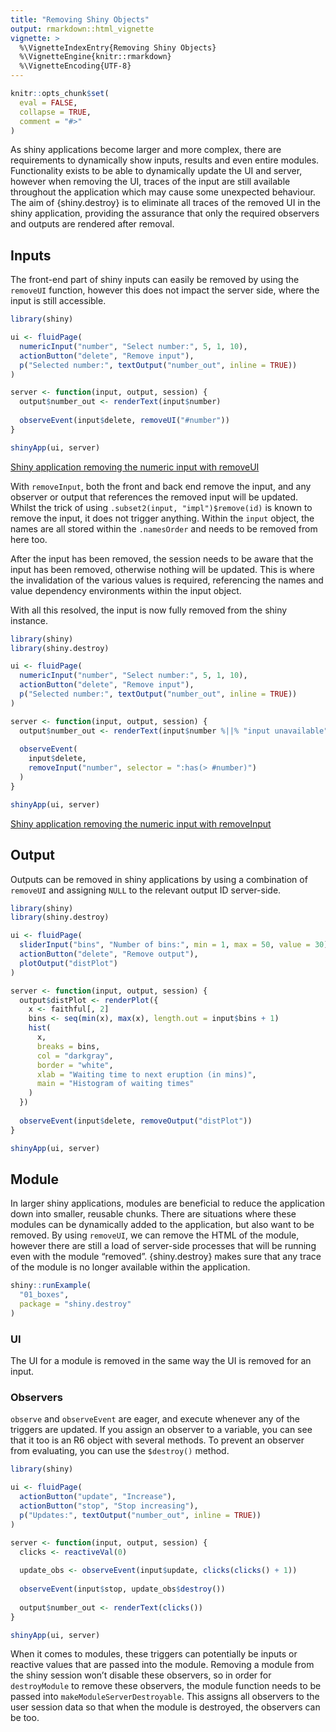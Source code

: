 ```yaml
---
title: "Removing Shiny Objects"
output: rmarkdown::html_vignette
vignette: >
  %\VignetteIndexEntry{Removing Shiny Objects}
  %\VignetteEngine{knitr::rmarkdown}
  %\VignetteEncoding{UTF-8}
---
```


```r
knitr::opts_chunk$set(
  eval = FALSE,
  collapse = TRUE,
  comment = "#>"
)
```

As shiny applications become larger and more complex, there are requirements to dynamically show inputs, results and even entire modules. Functionality exists to be able to dynamically update the UI and server, however when removing the UI, traces of the input are still available throughout the application which may cause some unexpected behaviour. The aim of {shiny.destroy} is to eliminate all traces of the removed UI in the shiny application, providing the assurance that only the required observers and outputs are rendered after removal.

## Inputs

The front-end part of shiny inputs can easily be removed by using the `removeUI` function, however this does not impact the server side, where the input is still accessible. 

```r
library(shiny)

ui <- fluidPage(
  numericInput("number", "Select number:", 5, 1, 10),
  actionButton("delete", "Remove input"),
  p("Selected number:", textOutput("number_out", inline = TRUE))
)

server <- function(input, output, session) {
  output$number_out <- renderText(input$number)
  
  observeEvent(input$delete, removeUI("#number"))
}

shinyApp(ui, server)
```

[Shiny application removing the numeric input with removeUI](./introduction_clips/removeUI.gif)

With `removeInput`, both the front and back end remove the input, and any observer or output that references the removed input will be updated. Whilst the trick of using `.subset2(input, "impl")$remove(id)` is known to remove the input, it does not trigger anything. Within the `input` object, the names are all stored within the `.namesOrder` and needs to be removed from here too.

After the input has been removed, the session needs to be aware that the input has been removed, otherwise nothing will be updated. This is where the invalidation of the various values is required, referencing the names and value dependency environments within the input object.

With all this resolved, the input is now fully removed from the shiny instance.

```r
library(shiny)
library(shiny.destroy)

ui <- fluidPage(
  numericInput("number", "Select number:", 5, 1, 10),
  actionButton("delete", "Remove input"),
  p("Selected number:", textOutput("number_out", inline = TRUE))
)

server <- function(input, output, session) {
  output$number_out <- renderText(input$number %||% "input unavailable")
  
  observeEvent(
    input$delete, 
    removeInput("number", selector = ":has(> #number)")
  )
}

shinyApp(ui, server)
```

[Shiny application removing the numeric input with removeInput](./introduction_clips/removeInput.gif)

## Output

Outputs can be removed in shiny applications by using a combination of `removeUI` and assigning `NULL` to the relevant output ID server-side.

```r
library(shiny)
library(shiny.destroy)

ui <- fluidPage(
  sliderInput("bins", "Number of bins:", min = 1, max = 50, value = 30),
  actionButton("delete", "Remove output"),
  plotOutput("distPlot")
)

server <- function(input, output, session) {
  output$distPlot <- renderPlot({
    x <- faithful[, 2]
    bins <- seq(min(x), max(x), length.out = input$bins + 1)
    hist(
      x, 
      breaks = bins, 
      col = "darkgray", 
      border = "white",
      xlab = "Waiting time to next eruption (in mins)",
      main = "Histogram of waiting times"
    )
  })
  
  observeEvent(input$delete, removeOutput("distPlot"))
}

shinyApp(ui, server)
```

## Module

In larger shiny applications, modules are beneficial to reduce the application down into smaller, reusable chunks. There are situations where these modules can be dynamically added to the application, but also want to be removed. By using `removeUI`, we can remove the HTML of the module, however there are still a load of server-side processes that will be running even with the module "removed". {shiny.destroy} makes sure that any trace of the module is no longer available within the application.

```r
shiny::runExample(
  "01_boxes",
  package = "shiny.destroy"
)
```

### UI

The UI for a module is removed in the same way the UI is removed for an input. 

### Observers

`observe` and `observeEvent` are eager, and execute whenever any of the triggers are updated. If you assign an observer to a variable, you can see that it too is an R6 object with several methods. To prevent an observer from evaluating, you can use the `$destroy()` method.

```r
library(shiny)

ui <- fluidPage(
  actionButton("update", "Increase"),
  actionButton("stop", "Stop increasing"),
  p("Updates:", textOutput("number_out", inline = TRUE))
)

server <- function(input, output, session) {
  clicks <- reactiveVal(0)
  
  update_obs <- observeEvent(input$update, clicks(clicks() + 1))
  
  observeEvent(input$stop, update_obs$destroy())
  
  output$number_out <- renderText(clicks())
}

shinyApp(ui, server)
```

When it comes to modules, these triggers can potentially be inputs or reactive values that are passed into the module. Removing a module from the shiny session won't disable these observers, so in order for `destroyModule` to remove these observers, the module function needs to be passed into `makeModuleServerDestroyable`. This assigns all observers to the user session data so that when the module is destroyed, the observers can be too.
